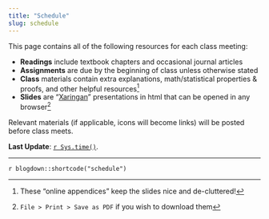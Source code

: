 ```yaml
---
title: "Schedule"
slug: schedule
---
```


This page contains all of the following resources for each class meeting: 

- <i class="fas fa-book-reader"></i> **Readings** include textbook chapters and occasional journal articles
- <i class="fas fa-laptop-code"></i> **Assignments** are due by the beginning of class unless otherwise stated
- <i class="fas fa-info-circle"></i> **Class** materials contain extra explanations, math/statistical properties & proofs, and other helpful resources^[These "online appendices" keep the slides nice and de-cluttered!]
- <i class="fas fa-chalkboard-teacher"></i> **Slides** are "[Xaringan](https://github.com/yihui/xaringan)" presentations in html that can be opened in any browser^[`File > Print > Save as PDF` if you wish to download them]

Relevant materials (if applicable, icons will become links) will be posted before class meets.

**Last Update**: [`r Sys.time()`](https://github.com/ryansafner/microF19/commits/master).

---

`r blogdown::shortcode("schedule")`
